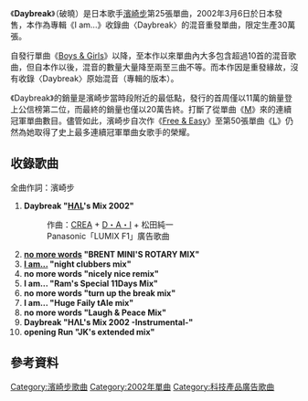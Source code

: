 {{Single infobox
| Name           = Daybreak<br /><small>破曉</small>
| Cover          = Daybreak.png
| Artist         = [[濱崎步|濱崎步]]
| Album          = [[I_am...|I am...]]
| A-side         = Daybreak
| B-side         = 
| Released       = 2002年3月6日
| Format         = [[單曲|單曲]]
| Recorded       = 
| Genre          = [[日本流行音樂|日本流行音樂]]
| Length         = 58分02秒
| Label          = [[avex_trax|avex trax]]
| Writer         = [[濱崎步|濱崎步]]<br/>[[CREA|CREA]] + [[長尾大|D・A・I]]、松田純一
| Producer       = 松浦勝人
| Certification  = 
| Chart position = *週間最高2名（[[Oricon|Oricon]]）
* 2002年5月度月間第9名（Oricon）
* 2002年度年間第57名（Oricon）
| Last single    = [[Dearest_(濱崎步單曲)|Dearest]] <br /> (2001年)
| This single    = '''Daybreak'''<br /> (2002年)
| Next single    = [[Free_&_Easy|Free & Easy]] <br /> (2002年)
| Misc           = 
}}

《'''Daybreak'''》（破曉）是日本歌手[[濱崎步|濱崎步]]第25張單曲，2002年3月6日於日本發售，本作為專輯《I am...》收錄曲〈Daybreak〉的混音重發單曲，限定生產30萬張。

自發行單曲《[[Boys_&_Girls|Boys & Girls]]》以降，至本作以來單曲內大多包含超過10首的混音歌曲，但自本作以後，混音的數量大量降至兩至三曲不等。而本作因是重發緣故，沒有收錄〈Daybreak〉原始混音（專輯的版本）。

《Daybreak》的銷量是濱崎步當時段附近的最低點，發行的首周僅以11萬的銷量登上公信榜第二位，而最終的銷量也僅以20萬告終。打斷了從單曲《[[M_(濱崎步單曲)|M]]》來的連續冠軍單曲數目。儘管如此，濱崎步自次作《[[Free_&_Easy|Free & Easy]]》至第50張單曲《[[L_(濱崎步單曲)|L]]》仍然為她取得了史上最多連續冠軍單曲女歌手的榮耀。

== 收錄歌曲 ==

全曲作詞：濱崎步

#'''Daybreak "[[HΛL|HΛL]]'s Mix 2002"'''
#:作曲：[[CREA|CREA]] + [[長尾大|D・A・I]] + 松田純一
#:Panasonic「LUMIX F1」廣告歌曲
#'''[[I_am...|no more words]] "BRENT MINI'S ROTARY MIX"'''
#'''[[I_am...|I am...]] "night clubbers mix"'''
#'''no more words "nicely nice remix"'''
#'''I am... "Ram's Special 11Days Mix"'''
#'''no more words "turn up the break mix"'''
#'''I am... "Huge Faily tAle mix"'''
#'''no more words "Laugh & Peace Mix"'''
#'''Daybreak "HΛL's Mix 2002 -Instrumental-"'''
#'''opening Run "JK's extended mix"'''

== 參考資料 ==

<references/>
{{Ayumi Hamasaki singles}}

[[Category:濱崎步歌曲|Category:濱崎步歌曲]]
[[Category:2002年單曲|Category:2002年單曲]]
[[Category:科技產品廣告歌曲|Category:科技產品廣告歌曲]]